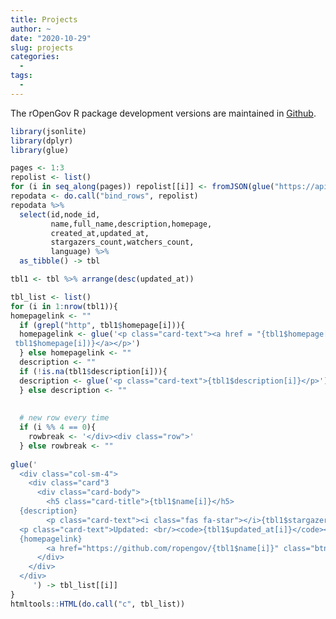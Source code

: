 ```yaml
---
title: Projects
author: ~
date: "2020-10-29"
slug: projects
categories:
  -
tags:
  -  
---
```


The rOpenGov R package development versions are maintained in [Github](https://github.com/ropengov/).

```r
library(jsonlite)
library(dplyr)
library(glue)
```

```r
pages <- 1:3
repolist <- list()
for (i in seq_along(pages)) repolist[[i]] <- fromJSON(glue("https://api.github.com/orgs/ropengov/repos?page={pages[i]}"))
repodata <- do.call("bind_rows", repolist)
repodata %>% 
  select(id,node_id,
         name,full_name,description,homepage,
         created_at,updated_at,
         stargazers_count,watchers_count,
         language) %>% 
  as_tibble() -> tbl 
```


<div class="row">
```r
tbl1 <- tbl %>% arrange(desc(updated_at))

tbl_list <- list()
for (i in 1:nrow(tbl1)){
homepagelink <- ""
  if (grepl("http", tbl1$homepage[i])){
  homepagelink <- glue('<p class="card-text"><a href = "{tbl1$homepage[i]}">{sub("htt.+://", "",
 tbl1$homepage[i])}</a></p>')
  } else homepagelink <- ""
  description <- ""
  if (!is.na(tbl1$description[i])){
  description <- glue('<p class="card-text">{tbl1$description[i]}</p>')
  } else description <- ""  
  
  
  # new row every time
  if (i %% 4 == 0){
    rowbreak <- '</div><div class="row">'
  } else rowbreak <- ""
  
glue('
  <div class="col-sm-4">
    <div class="card"3
      <div class="card-body">
        <h5 class="card-title">{tbl1$name[i]}</h5>
  {description}
        <p class="card-text"><i class="fas fa-star"></i>{tbl1$stargazers_count[i]}<br/><i class="fas fa-eye"></i>{tbl1$watchers_count[i]}</p>
  <p class="card-text">Updated: <br/><code>{tbl1$updated_at[i]}</code></p>      
  {homepagelink}
        <a href="https://github.com/ropengov/{tbl1$name[i]}" class="btn btn-primary">See at Github</a>
      </div>
    </div>
  </div>
     ') -> tbl_list[[i]]
}
htmltools::HTML(do.call("c", tbl_list))
```
</div>
